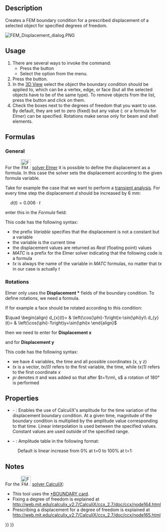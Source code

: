<languages/>
<translate>

<!--T:9-->
{{Docnav
|[[FEM_ConstraintRigidBody|Rigid Body Constraint]]
|[[FEM_ConstraintContact|Contact Constraint]]
|[[FEM_Workbench|FEM]]
|IconL=FEM_ConstraintRigidBody.svg
|IconR=FEM_ConstraintContact.svg
|IconC=Workbench_FEM.svg
}}

<!--T:1-->
{{GuiCommandContainer|
{{GuiCommand
|Name=FEM ConstraintDisplacement
|MenuLocation=Model → Mechanical Boundary Conditions and Loads → Displacement Boundary Condition
|Workbenches=[[FEM_Workbench|FEM]]
|Shortcut=
|SeeAlso=[[FEM_tutorial|FEM tutorial]]
}}
{{GuiCommandFemInfo
|Solvers=CalculiX, Elmer
}}
}}

==Description== <!--T:2-->

<!--T:6-->
Creates a FEM boundary condition for a prescribed displacement of a selected object for specified degrees of freedom.

</translate>
[[File:FEM_Displacement_dialog.PNG]]
<translate>
<!--T:28-->
{{Caption|The FEM displacement task panel}}

==Usage== <!--T:3-->

<!--T:7-->
# There are several ways to invoke the command:
#* Press the {{Button|[[Image:FEM_ConstraintDisplacement.svg|16px]] [[FEM_ConstraintDisplacement|Displacement Boundary Condition]]}} button
#* Select the {{MenuCommand|Model → Mechanical Boundary Conditions and Loads → [[Image:FEM_ConstraintDisplacement.svg|16px]] Displacement Boundary Condition}} option from the menu.
# Press the {{Button|Add}} button.
# In the [[3D_View|3D View]] select the object the boundary condition should be applied to, which can be a vertex, edge, or face (but all the selected objects have to be of the same type). To remove objects from the list, press the {{Button|Remove}} button and click on them.
# Check the boxes next to the degrees of freedom that you want to use. By default, they are set to zero (fixed) but any value ({{Version|0.21}}: or a formula for Elmer) can be specified. Rotations make sense only for beam and shell elements.

==Formulas== <!--T:13-->

<!--T:14-->
{{Version|0.21}}

===General=== <!--T:15-->

<!--T:16-->
For the [[Image:FEM_SolverElmer.svg|32px]] [[FEM_SolverElmer|solver Elmer]] it is possible to  define the displacement as a formula. In this case the solver sets the displacement according to the given formula variable.

<!--T:17-->
Take for example the case that we want to perform a [[FEM_SolverElmer_SolverSettings#Timestepping_(transient_analyses)|transient analysis]]. For every time step the displacement <math>d</math> should be increased by 6 mm:

<!--T:18-->
<math>\quad
d(t)=0.006\cdot t
</math>

<!--T:19-->
enter this in the ''Formula'' field:</br>
{{incode| Variable "time"; Real MATC "0.006*tx"}}

<!--T:20-->
This code has the following syntax:
* the prefix ''Variable'' specifies that the displacement is not a constant but a variable
* the variable is the current time
* the displacement values are returned as ''Real'' (floating point) values
* ''MATC'' is a prefix for the Elmer solver indicating that the following code is a formula
* ''tx'' is always the name of the variable in ''MATC'' formulas, no matter that ''tx'' in our case is actually ''t''

===Rotations=== <!--T:21-->

<!--T:22-->
Elmer only uses the '''Displacement *''' fields of the boundary condition. To define rotations, we need a formula.

<!--T:23-->
If for example a face should be rotated according to this condition:

<!--T:24-->
<math>\quad
\begin{align}
d_{x}(t)= & \left(\cos(\phi)-1\right)x-\sin(\phi)y\\
d_{y}(t)= & \left(\cos(\phi)-1\right)y+\sin(\phi)x
\end{align}
</math>

<!--T:25-->
then we need to enter for '''Displacement x'''</br>
{{incode|  Variable "time, Coordinate"
Real MATC "(cos(tx(0)*pi)-1.0)*tx(1)-sin(tx(0)*pi)*tx(2)}}

<!--T:26-->
and for '''Displacement y'''</br>
{{incode|  Variable "time, Coordinate"
Real MATC "(cos(tx(0)*pi)-1.0)*tx(2)+sin(tx(0)*pi)*tx(1)}}

<!--T:27-->
This code has the following syntax:
* we have 4 variables, the time and all possible coordinates (x, y z)
* ''tx'' is a vector, ''tx(0)'' refers to the first variable, the time, while ''tx(1)'' refers to the first coordinate ''x''
* ''pi'' denotes <math>\pi</math> and was added so that after <math>t=1\rm\, s</math> a rotation  of 180° is performed

==Properties== <!--T:29-->

<!--T:30-->
* {{PropertyData|Enable Amplitude}} - {{Version|1.1}}: Enables the use of CalculiX's amplitude for the time variation of the displacement boundary condition. At a given time, magnitude of the boundary condition is multiplied by the amplitude value corresponding to that time. Linear interpolation is used between the specified values. Constant values are used outside of the specified range.
* {{PropertyData|Amplitude Values}} - {{Version|1.1}}: Amplitude table in the following format:

</translate>
: {{Code|lang=text|code=
time_1, amplitude_value_1
...
}}
<translate>

<!--T:31-->
: Default is linear increase from 0% at t=0 to 100% at t=1:

</translate>
: {{Code|lang=text|code=
0, 0
1, 1
}}
<translate>

==Notes== <!--T:5-->

<!--T:8-->
For the [[Image:FEM_SolverCalculixCcxtools.svg|32px]] [[FEM_SolverCalculixCcxtools|solver CalculiX]]:
* This tool uses the [https://web.mit.edu/calculix_v2.7/CalculiX/ccx_2.7/doc/ccx/node163.html *BOUNDARY card].
* Fixing a degree of freedom is explained at http://web.mit.edu/calculix_v2.7/CalculiX/ccx_2.7/doc/ccx/node164.html
* Prescribing a displacement for a degree of freedom is explained at http://web.mit.edu/calculix_v2.7/CalculiX/ccx_2.7/doc/ccx/node165.html


<!--T:10-->
{{Docnav
|[[FEM_ConstraintRigidBody|Rigid Body Constraint]]
|[[FEM_ConstraintContact|Contact Constraint]]
|[[FEM_Workbench|FEM]]
|IconL=FEM_ConstraintRigidBody.svg
|IconR=FEM_ConstraintContact.svg
|IconC=Workbench_FEM.svg
}}

</translate>
{{FEM Tools navi{{#translation:}}}}
{{Userdocnavi{{#translation:}}}}